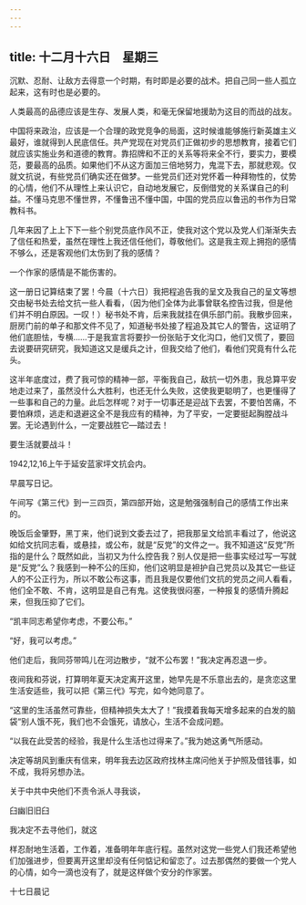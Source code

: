 ```yaml
---
---
---
```

title: 十二月十六日　星期三
---




沉默、忍耐、让敌方去得意一个时期，有时即是必要的战术。把自己同一些人孤立起来，这有时也是必要的。

人类最高的品德应该是生存、发展人类，和毫无保留地援助为这目的而战的战友。

中国将来政治，应该是一个合理的政党竞争的局面，这时候谁能够施行新英雄主义最好，谁就得到人民底信任。共产党现在对党员们正做初步的思想教育，接着它们就应该实施业务和道德的教育。靠招牌和不正的关系等将来全不行，要实力，要模范，要最高的品质。如果他们不从这方面加三倍地努力，鬼混下去，那就悲观。仅就文抗说，有些党员们确实还在做梦。一些党员们还对党怀着一种拜物性的，仗势的心情，他们不从理性上来认识它，自动地发展它，反倒借党的关系谋自己的利益。不懂马克思不懂世界，不懂鲁迅不懂中国，中国的党员应以鲁迅的书作为日常教科书。

几年来因了上上下下一些个别党员底作风不正，使我对这个党以及党人们渐渐失去了信任和热爱，虽然在理性上我还信任他们，尊敬他们。这是我主观上拥抱的感情不够么，还是客观他们太伤到了我的感情？

一个作家的感情是不能伤害的。

这一册日记算结束了罢！今晨（十六日）我把程追告我的呈文及我自己的呈文等想交由秘书处去给文抗一些人看看，（因为他们全体为此事曾联名控告过我，但是他们并不明白原因。一叹！）秘书处不肯，后来我就挂在俱乐部门前。我散步回来，厨房门前的单子和那文件不见了，知道秘书处接了程追及其它人的警告，这证明了他们底胆怯，专横……于是我宣言将要抄一份张贴于文化沟口，他们又慌了，要回去说要研究研究，我知道这又是缓兵之计，但我交给了他们，看他们究竟有什么花头。

这半年底度过，费了我可惊的精神一部，平衡我自己，敌抗一切外患，我总算平安地走过来了，虽然没什么大胜利，也还无什么失败，这使我更聪明了，也更懂得了一些事和自己的力量。此后怎样呢？对于一切事还是迎战下去罢，不要怕苦痛，不要怕麻烦，逃走和退避这全不是我应有的精神，为了平安，一定要挺起胸膛战斗罢。无论遇到什么，一定要战胜它―踏过去！

要生活就要战斗！

1942,12,16上午于延安蓝家坪文抗会内。

早晨写日记。

午间写《第三代》到一三四页，第四部开始，这是勉强强制自己的感情工作出来的。

晚饭后金肇野，黑丁来，他们说到文委去过了，把我那呈文给凯丰看过了，他说这如给文抗同志看，或悬挂，或公布，就是“反党”的文件之一。我不知道这“反党”所指的是什么？既然如此，当初又为什么控告我？别人仅是把一些事实经过写一写就是“反党”么？我感到一种不公的压抑，他们这明显是袒护自己党员以及其它一些证人的不公正行为，所以不敢公布这事，而且我是仅要他们文抗的党员之间人看看，他们全不敢、不肯，这明显是自己有鬼。这使我很闷塞，一种报复的感情升腾起来，但我压抑了它们。

“凯丰同志希望你考虑，不要公布。”

“好，我可以考虑。”

他们走后，我同芬带鸣儿在河边散步，“就不公布罢！”我决定再忍退一步。

夜间我和芬说，打算明年夏天决定离开这里，她早先是不乐意出去的，是贪恋这里生活安适些，我可以把《第三代》写完，如今她同意了。

“这里的生活虽然可靠些，但精神损失太大了！”我摸着我每天增多起来的白发的脑袋“别人饿不死，我们也不会饿死，请放心，生活不会成问题。

“以我在此受苦的经验，我是什么生活也过得来了。”我为她这勇气所感动。

决定等胡风到重庆有信来，明年我去边区政府找林主席问他关于护照及借钱事，如不成，我将另想办法。

关于中共中央他们不责令派人寻我谈，

臼幽旧旧臼

我决定不去寻他们，就这

样忍耐地生活着，工作着，准备明年年底行程。虽然对这党一些党人们我还希望他们加强进步，但要离开这里却没有任何惦记和留恋了。过去那偶然的要做一个党人的心情，如今一滴也没有了，就是这样做个安分的作家罢。

十七日晨记